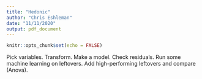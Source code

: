 ```yaml
---
title: "Hedonic"
author: "Chris Eshleman"
date: "11/11/2020"
output: pdf_document
---
```


```r
knitr::opts_chunk$set(echo = FALSE)
```

Pick variables. 
Transform. 
Make a model. 
Check residuals. 
Run some machine learning on leftovers. 
Add high-performing leftovers and compare (Anova). 


